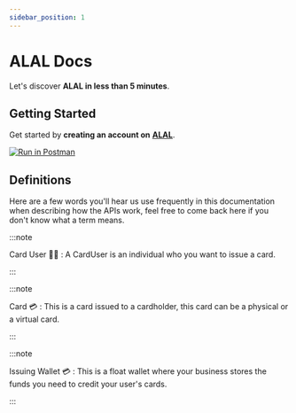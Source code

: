 ```yaml
---
sidebar_position: 1
---
```


# ALAL Docs

Let's discover **ALAL in less than 5 minutes**.

## Getting Started

Get started by **creating an account on** **[ALAL](https://pro.saalal.com)**.

[![Run in Postman](https://run.pstmn.io/button.svg)](https://app.getpostman.com/run-collection/20313494-01557c8a-33cc-4911-9122-672ebb857ff1?action=collection%2Ffork&source=rip_markdown&collection-url=entityId%3D20313494-01557c8a-33cc-4911-9122-672ebb857ff1%26entityType%3Dcollection%26workspaceId%3Dced59401-2f09-429a-a2d8-60073331b84d)

## Definitions

Here are a few words you'll hear us use frequently in this documentation when describing how the APIs work, feel free to come back here if you don't know what a term means.

:::note

Card User 🙍‍♂️ : A CardUser is an individual who you want to issue a card.

:::

:::note

Card 💳 : This is a card issued to a cardholder, this card can be a physical or a virtual card.

:::

:::note

Issuing Wallet 💳 : This is a float wallet where your business stores the funds you need to credit your user's cards.

:::
